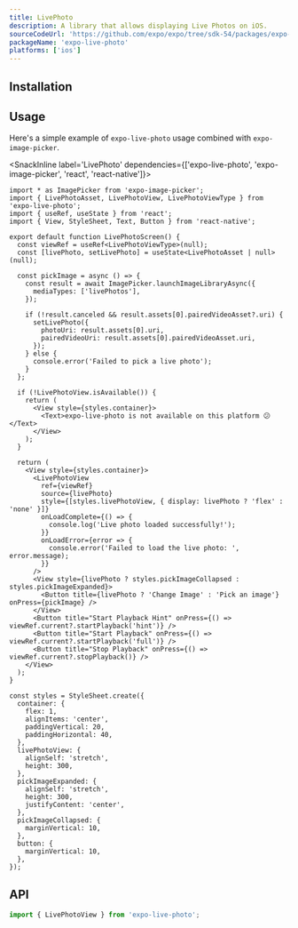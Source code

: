 ```yaml
---
title: LivePhoto
description: A library that allows displaying Live Photos on iOS.
sourceCodeUrl: 'https://github.com/expo/expo/tree/sdk-54/packages/expo-live-photo'
packageName: 'expo-live-photo'
platforms: ['ios']
---
```



## Installation

<APIInstallSection />

## Usage

Here's a simple example of `expo-live-photo` usage combined with `expo-image-picker`.

<SnackInline label='LivePhoto' dependencies={['expo-live-photo', 'expo-image-picker', 'react', 'react-native']}>

```tsx
import * as ImagePicker from 'expo-image-picker';
import { LivePhotoAsset, LivePhotoView, LivePhotoViewType } from 'expo-live-photo';
import { useRef, useState } from 'react';
import { View, StyleSheet, Text, Button } from 'react-native';

export default function LivePhotoScreen() {
  const viewRef = useRef<LivePhotoViewType>(null);
  const [livePhoto, setLivePhoto] = useState<LivePhotoAsset | null>(null);

  const pickImage = async () => {
    const result = await ImagePicker.launchImageLibraryAsync({
      mediaTypes: ['livePhotos'],
    });

    if (!result.canceled && result.assets[0].pairedVideoAsset?.uri) {
      setLivePhoto({
        photoUri: result.assets[0].uri,
        pairedVideoUri: result.assets[0].pairedVideoAsset.uri,
      });
    } else {
      console.error('Failed to pick a live photo');
    }
  };

  if (!LivePhotoView.isAvailable()) {
    return (
      <View style={styles.container}>
        <Text>expo-live-photo is not available on this platform 😕</Text>
      </View>
    );
  }

  return (
    <View style={styles.container}>
      <LivePhotoView
        ref={viewRef}
        source={livePhoto}
        style={[styles.livePhotoView, { display: livePhoto ? 'flex' : 'none' }]}
        onLoadComplete={() => {
          console.log('Live photo loaded successfully!');
        }}
        onLoadError={error => {
          console.error('Failed to load the live photo: ', error.message);
        }}
      />
      <View style={livePhoto ? styles.pickImageCollapsed : styles.pickImageExpanded}>
        <Button title={livePhoto ? 'Change Image' : 'Pick an image'} onPress={pickImage} />
      </View>
      <Button title="Start Playback Hint" onPress={() => viewRef.current?.startPlayback('hint')} />
      <Button title="Start Playback" onPress={() => viewRef.current?.startPlayback('full')} />
      <Button title="Stop Playback" onPress={() => viewRef.current?.stopPlayback()} />
    </View>
  );
}

const styles = StyleSheet.create({
  container: {
    flex: 1,
    alignItems: 'center',
    paddingVertical: 20,
    paddingHorizontal: 40,
  },
  livePhotoView: {
    alignSelf: 'stretch',
    height: 300,
  },
  pickImageExpanded: {
    alignSelf: 'stretch',
    height: 300,
    justifyContent: 'center',
  },
  pickImageCollapsed: {
    marginVertical: 10,
  },
  button: {
    marginVertical: 10,
  },
});
```

</SnackInline>

## API

```js
import { LivePhotoView } from 'expo-live-photo';
```

<APISection packageName="expo-live-photo" apiName="LivePhoto" />
